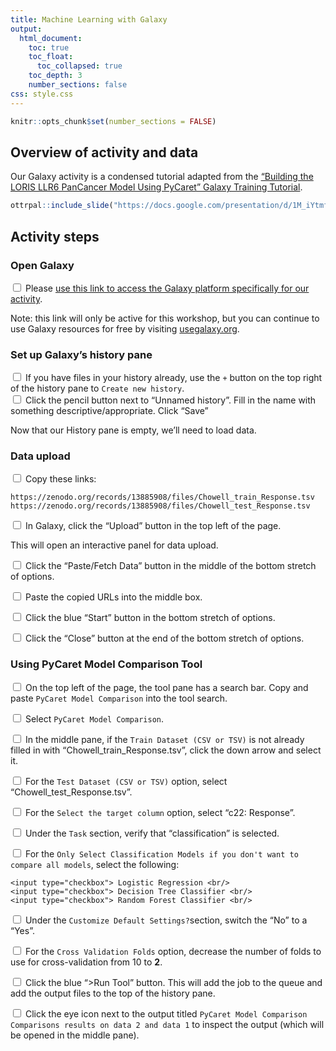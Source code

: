 ```yaml
---
title: Machine Learning with Galaxy
output:
  html_document:
    toc: true
    toc_float:
      toc_collapsed: true
    toc_depth: 3
    number_sections: false
css: style.css
---
```

```r
knitr::opts_chunk$set(number_sections = FALSE)
```

## Overview of activity and data

Our Galaxy activity is a condensed tutorial adapted from the ["Building the LORIS LLR6 PanCancer Model Using PyCaret" Galaxy Training Tutorial](https://training.galaxyproject.org/training-material/topics/statistics/tutorials/loris_model/tutorial.html).

```r
ottrpal::include_slide("https://docs.google.com/presentation/d/1M_iYtmfFGnZVHhbWLr81JWlKVO9mXPTHQefmGIvrHIQ/edit#slide=id.g32af3c023b6_0_0")
```

## Activity steps

### Open Galaxy

<input type="checkbox"> Please [use this link to access the Galaxy platform specifically for our activity](https://usegalaxy.org/join-training/itn-at-moffitt-2025/).<br/>

Note: this link will only be active for this workshop, but you can continue to use Galaxy resources for free by visiting [usegalaxy.org](https://usegalaxy.org/).

### Set up Galaxy's history pane

<input type="checkbox"> If you have files in your history already, use the `+` button on the top right of the history pane to `Create new history`. <br/>
<input type="checkbox"> Click the pencil button next to "Unnamed history". Fill in the name with something descriptive/appropriate. Click "Save"

Now that our History pane is empty, we'll need to load data.

### Data upload

<input type="checkbox"> Copy these links:

```
https://zenodo.org/records/13885908/files/Chowell_train_Response.tsv
https://zenodo.org/records/13885908/files/Chowell_test_Response.tsv
```

<input type="checkbox"> In Galaxy, click the "Upload" button in the top left of the page.

This will open an interactive panel for data upload.

<input type="checkbox"> Click the "Paste/Fetch Data" button in the middle of the bottom stretch of options.

<input type="checkbox"> Paste the copied URLs into the middle box.

<input type="checkbox"> Click the blue "Start" button in the bottom stretch of options.

<input type="checkbox"> Click the "Close" button at the end of the bottom stretch of options.

### Using PyCaret Model Comparison Tool

<input type="checkbox"> On the top left of the page, the tool pane has a search bar. Copy and paste `PyCaret Model Comparison` into the tool search.

<input type="checkbox"> Select `PyCaret Model Comparison`.

<input type="checkbox"> In the middle pane, if the `Train Dataset (CSV or TSV)` is not already filled in with "Chowell_train_Response.tsv", click the down arrow and select it.

<input type="checkbox"> For the `Test Dataset (CSV or TSV)` option, select "Chowell_test_Response.tsv".

<input type="checkbox"> For the `Select the target column` option, select "c22: Response".

<input type="checkbox"> Under the `Task` section, verify that "classification" is selected.

<input type="checkbox"> For the `Only Select Classification Models if you don't want to compare all models`, select the following:

    <input type="checkbox"> Logistic Regression <br/>
    <input type="checkbox"> Decision Tree Classifier <br/>
    <input type="checkbox"> Random Forest Classifier <br/>

<input type="checkbox"> Under the `Customize Default Settings?`section, switch the "No" to a "Yes".

<input type="checkbox"> For the `Cross Validation Folds` option, decrease the number of folds to use for cross-validation from 10 to **2**.

<input type="checkbox"> Click the blue ">Run Tool" button. This will add the job to the queue and add the output files to the top of the history pane.

<input type="checkbox"> Click the eye icon next to the output titled `PyCaret Model Comparison Comparisons results on data 2 and data 1` to inspect the output (which will be opened in the middle pane).
